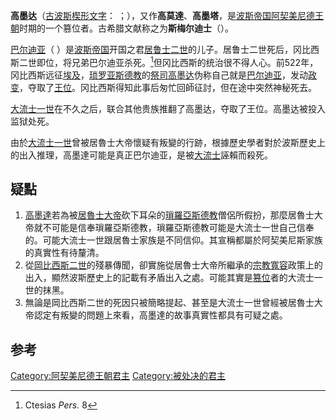 {{Infobox monarch
|name = 巴尔迪亚<br />[[File:OldPersian-BA.svg|20px]][[File:OldPersian-RA.svg|20px]][[File:OldPersian-DI.svg|20px]][[File:OldPersian-I.svg|20px]][[File:OldPersian-YA.svg|20px]]
|title =[[波斯|波斯]]国王
|image=
|caption =
|reign =
|coronation = 
|othertitles =
|full name =
|birth_name =高墨达<br />[[File:OldPersian-GA.svg|20px]][[File:OldPersian-U.svg|20px]][[File:OldPersian-MA.svg|20px]][[File:OldPersian-A.svg|20px]][[File:OldPersian-TA.svg|20px]]
|predecessor =[[冈比西斯二世|冈比西斯二世]]
|successor =[[大流士一世|大流士一世]]
|consort =
|issue =
|royal house =[[阿契美尼德王朝|阿契美尼德王朝]]
|father =
|mother =
|birth_date =
|birth_place = 
|death_date =
|death_place =
|place of burial =
}}
{{SpecialChars|1=article}}
'''高墨达'''（[[古波斯楔形文字|古波斯楔形文字]]：{{script|Xpeo|𐎥𐎢𐎶𐎠𐎫}} {{transl|古波斯语|''Gaumāta''}}；{{bd|？||前522年||catIdx=G高}}），又作'''高莫達'''、'''高墨塔'''，是[[波斯帝国|波斯帝国]][[阿契美尼德王朝|阿契美尼德王朝]]时期的一个篡位者。古希腊文献称之为'''斯梅尔迪士'''（{{lang-grc|Σμέρδις}}）。

[[巴尔迪亚|巴尔迪亚]]（{{script|Xpeo|𐎲𐎼𐎮𐎡𐎹}} {{transl|古波斯语|''Bardiya''}}）是[[波斯帝国|波斯帝国]]开国之君[[居鲁士二世|居鲁士二世]]的儿子。居鲁士二世死后，冈比西斯二世即位，将兄弟巴尔迪亚杀死。<ref>Ctesias ''Pers.'' 8</ref>但冈比西斯的统治很不得人心。前522年，冈比西斯远征[[埃及|埃及]]，[[琐罗亚斯德教|琐罗亚斯德教]]的[[祭司|祭司]][[高墨达|高墨达]]伪称自己就是[[巴尔迪亚|巴尔迪亚]]，发动[[政变|政变]]，夺取了[[王位|王位]]。冈比西斯得知此事后匆忙回師征討，但在途中突然神秘死去。

[[大流士一世|大流士一世]]在不久之后，联合其他贵族推翻了高墨达，夺取了王位。高墨达被投入监狱处死。

由於[[大流士一世|大流士一世]]曾被居魯士大帝懷疑有叛變的行跡，根據歷史學者對於波斯歷史上的出入推理，高墨達可能是真正巴尔迪亚，是被[[大流士|大流士]]誣賴而殺死。

==疑點==
#[[高墨達|高墨達]]若為被[[居魯士大帝|居魯士大帝]]砍下耳朵的[[瑣羅亞斯德教|瑣羅亞斯德教]]僧侶所假扮，那麼居魯士大帝就不可能是信奉瑣羅亞斯德教，瑣羅亞斯德教可能是大流士一世自己信奉的。可能大流士一世跟居魯士家族是不同信仰。其宣稱都屬於阿契美尼斯家族的真實性有待釐清。
#從[[岡比西斯二世|岡比西斯二世]]的殘暴傳聞，卻實施從居魯士大帝所繼承的[[宗教寬容|宗教寬容]]政策上的出入，顯然波斯歷史上的記載有矛盾出入之處。可能其實是[[篡位|篡位]]者的大流士一世的抹黑。
#無論是岡比西斯二世的死因只被簡略提起、甚至是大流士一世曾經被居魯士大帝認定有叛變的問題上來看，高墨達的故事真實性都具有可疑之處。

==参考==
{{reflist}}

{{leader|[[冈比西斯二世|冈比西斯二世]]|[[伊朗君主列表|伊朗君主列表]]|[[大流士一世|大流士一世]]}}

{{米底與阿契美尼德君主}}
{{著名埃及统治者}}
[[Category:阿契美尼德王朝君主|Category:阿契美尼德王朝君主]]
[[Category:被处决的君主|Category:被处决的君主]]